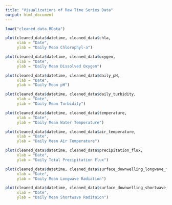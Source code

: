```yaml
---
title: "Visualizations of Raw Time Series Data"
output: html_document
---
```


```r
load("cleaned_data.RData")
```

```r
plot(cleaned_data$datetime, cleaned_data$chla,
     xlab = "Date",
     ylab = "Daily Mean Chlorophyl-a")

plot(cleaned_data$datetime, cleaned_data$oxygen,
     xlab = "Date",
     ylab = "Daily Mean Dissolved Oxygen")

plot(cleaned_data$datetime, cleaned_data$daily_pH,
     xlab = "Date",
     ylab = "Daily Mean pH")

plot(cleaned_data$datetime, cleaned_data$daily_turbidity,
     xlab = "Date",
     ylab = "Daily Mean Turbidity")

plot(cleaned_data$datetime, cleaned_data$temperature,
     xlab = "Date",
     ylab = "Daily Mean Water Temperature")

plot(cleaned_data$datetime, cleaned_data$air_temperature,
     xlab = "Date",
     ylab = "Daily Mean Air Temperature")

plot(cleaned_data$datetime, cleaned_data$precipitation_flux,
     xlab = "Date",
     ylab = "Daily Total Precipitation Flux")

plot(cleaned_data$datetime, cleaned_data$surface_downwelling_longwave_flux_in_air,
     xlab = "Date",
     ylab = "Daily Mean Longwave Radiation")

plot(cleaned_data$datetime, cleaned_data$surface_downwelling_shortwave_flux_in_air,
     xlab = "Date",
     ylab = "Daily Mean Shortwave Raditaion")
```